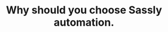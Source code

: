 ---
title: "Why should you choose Sassly automation."
details: "Start with a pre-designed template to create a Facebook ad that’s visually appealing and engaging. 
Select a professionally designed."
image1: "/assets/imgs/feature/marketing/feature7.png"
image2: "/assets/imgs/feature/marketing/feature8.png"
image3: "/assets/imgs/feature/marketing/feature9.png"
image4: "/assets/imgs/feature/marketing/feature10.png"
shape: "/assets/imgs/shape/shape-r-69.png"
items:
  - name: "Data analytics"
    details: "Analytics refers to the systematic collection interpretation."
    icon: "/assets/imgs/icon/icon-r-70.png"
  - name: "Event marketing"
    details: "An SEO audit is comprehensive’s analysis of a website."
    icon: "/assets/imgs/icon/icon-r-71.png"
  - name: "Brand strategy"
    details: "An SEO audit is comprehensive’s analysis of a website."
    icon: "/assets/imgs/icon/icon-r-72.png"
---